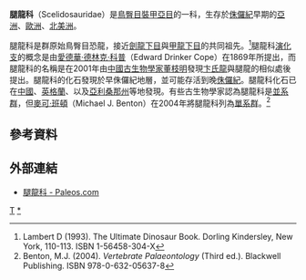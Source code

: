{{Automatic Taxobox
| taxon = Scelidosauridae
| fossil_range = [[侏儸紀|侏儸紀]]早期{{fossilrange|197|183}}
| image = Scelidosaurus2.jpg
| image_caption = [[腿龍|腿龍]]
| authority = 
| subdivision_ranks = 演化支
| subdivision = 
*†[[卞氏龙属|卞氏龙属]] ''Bienosaurus''
*†[[葡萄牙龙属|葡萄牙龙属]]? ''Lusitanosaurus''
*†[[腿龍属|腿龍属]] ''Scelidosaurus'' 
}}

'''腿龍科'''（Scelidosauridae）是[[鳥臀目|鳥臀目]][[裝甲亞目|裝甲亞目]]的一科，生存於[[侏儸紀|侏儸紀]]早期的[[亞洲|亞洲]]、[[歐洲|歐洲]]、[[北美洲|北美洲]]。

腿龍科是群原始鳥臀目恐龍，接近[[劍龍下目|劍龍下目]]與[[甲龍下目|甲龍下目]]的共同祖先。<ref name="Lambert">Lambert D (1993). The Ultimate Dinosaur Book. Dorling Kindersley, New York, 110-113. ISBN 1-56458-304-X 
</ref>腿龍科[[演化支|演化支]]的概念是由[[愛德華·德林克·科普|愛德華·德林克·科普]]（Edward Drinker Cope）在1869年所提出，而腿龍科的名稱是在2001年由[[中國|中國]][[古生物學家|古生物學家]][[董枝明|董枝明]]發現[[卞氏龍|卞氏龍]]與腿龍的相似處後提出。腿龍科的化石發現於早侏儸紀地層，並可能存活到晚[[侏儸紀|侏儸紀]]。腿龍科化石已在[[中國|中國]]、[[英格蘭|英格蘭]]、以及[[亞利桑那州|亞利桑那州]]等地發現。有些古生物學家認為腿龍科是[[並系群|並系群]]，但[[麥可·班頓|麥可·班頓]]（Michael J. Benton）在2004年將腿龍科列為[[單系群|單系群]]。<ref name="Benton">Benton, M.J. (2004). ''Vertebrate Palaeontology'' (Third ed.). Blackwell Publishing. ISBN 978-0-632-05637-8</ref>

==參考資料==
{{Reflist}}

==外部連結==
*[https://web.archive.org/web/20070302163816/http://www.palaeos.com/Vertebrates/Units/320Ornithischia/400.html#Scelidosauridae 腿龍科 - Paleos.com]
{{Thyreophora}}
{{Taxonbar|from=Q581428}}

[[Category:甲龙亚目|T]]
[[Category:甲龙亚目|*]]
